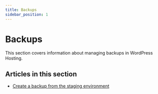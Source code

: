 ```yaml
---
title: Backups
sidebar_position: 1
---
```


# Backups

This section covers information about managing backups in WordPress Hosting.

## Articles in this section

- [Create a backup from the staging environment](/docs/backups/create-backup-staging-environment)